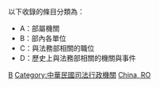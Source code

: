 {{wikisourcecat}}
{{commonscat|Ministry of Justice (Republic of China)}}
{{Catmore|中華民國法務部}}

以下收錄的條目分類為：
* A：部屬機關
* B：部內各單位
* C：與法務部相關的職位
* D：歷史上與法務部相關的機關與事件

[[Category:中華民國中央行政機關|B]]
[[Category:中華民國司法行政機關|Category:中華民國司法行政機關]]
[[Category:各国内阁司法行政部门|China, RO]]